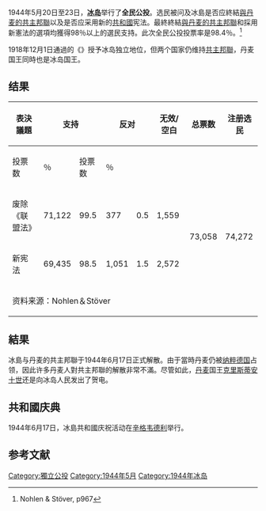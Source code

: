 1944年5月20日至23日，'''[[冰岛|冰岛]]'''举行了'''全民公投'''。选民被问及冰島是否应終結[[冰島王國|與丹麦的]][[共主邦聯|共主邦聯]]以及是否应采用新的[[共和制|共和國]]宪法。最終終結[[冰島王國|與丹麦的]][[共主邦聯|共主邦聯]]和採用新憲法的選項均獲得98％以上的選民支持。此次全民公投投票率是98.4％。<ref>Nohlen & Stöver, p967</ref> 

1918年12月1日通過的《{{en-link|丹麦-冰岛联盟法|Danish–Icelandic Act of Union}}》授予冰岛独立地位，但两个国家仍维持[[共主邦聯|共主邦聯]]，丹麦国王同時也是冰岛国王。

== 结果 ==
{| class="wikitable" style="text-align:right"
! rowspan="2" |表決議題
! colspan="2" |支持
! colspan="2" |反对
! rowspan="2" |无效/空白
! rowspan="2" |总票数
! rowspan="2" |注册选民
! rowspan="2" |投票率
! rowspan="2" |结果
|-
!投票数
!％
!投票数
!％
|-
| align="left" |废除《联盟法》
| 71,122
| 99.5
| 377
| 0.5
| 1,559
| rowspan="2" | 73,058
| rowspan="2" | 74,272
| rowspan="2" | 98.4||{{Yes2|通過}}
|-
| align="left" |新宪法
|69,435
| 98.5
| 1,051
| 1.5
| 2,572||{{Yes2|通過}}
|-
| colspan="14" align="left" |资料来源：Nohlen＆Stöver
|}

== 結果 ==
冰島与丹麦的共主邦聯于1944年6月17日正式解散。由于當時丹麦仍被[[納粹德國|纳粹德国]]占领，因此许多丹麦人對共主邦聯的解散非常不滿。尽管如此，[[克里斯蒂安十世|丹麦]]国王[[克里斯蒂安十世|克里斯蒂安十世]]还是向冰岛人民发出了贺电。

== 共和國庆典 ==
1944年6月17日，冰島共和國庆祝活动在[[辛格韦德利|辛格韦德利]]举行。

== 参考文献 ==
{{Reflist}}

{{冰島選舉}}
[[Category:獨立公投|Category:獨立公投]]
[[Category:1944年5月|Category:1944年5月]]
[[Category:1944年冰岛|Category:1944年冰岛]]